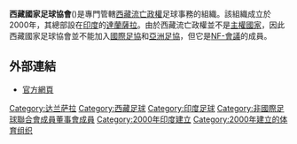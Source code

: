 {{國家足協
|Name               = 西藏國家足球協會 
|Logo               =
|Founded            = 2000年
|FIFA affiliation   = 不能加入
|Region             = [[非國際足球聯合會成員董事會|NF-會議]]
|Region affiliation = ?
|President          = 
}}

'''西藏國家足球協會'''({{lang|en|Tibetan National Football Association}})是專門管轄[[西藏流亡政府|西藏流亡政權]]足球事務的組織。該組織成立於2000年，其總部設在[[印度|印度]]的[[達蘭薩拉|達蘭薩拉]]。由於西藏流亡政權並不是[[主權國家|主權國家]]，因此西藏國家足球協會並不能加入[[國際足協|國際足協]]和[[亞洲足協|亞洲足協]]，但它是[[非國際足球聯合會成員董事會|NF-會議]]的成員。

==外部連結==

* [https://web.archive.org/web/20070530084834/http://www.tnsa.info/ 官方網頁]

[[Category:达兰萨拉|Category:达兰萨拉]]
[[Category:西藏足球|Category:西藏足球]]
[[Category:印度足球|Category:印度足球]]
[[Category:非國際足球聯合會成員董事會成員|Category:非國際足球聯合會成員董事會成員]]
[[Category:2000年印度建立|Category:2000年印度建立]]
[[Category:2000年建立的体育组织|Category:2000年建立的体育组织]]